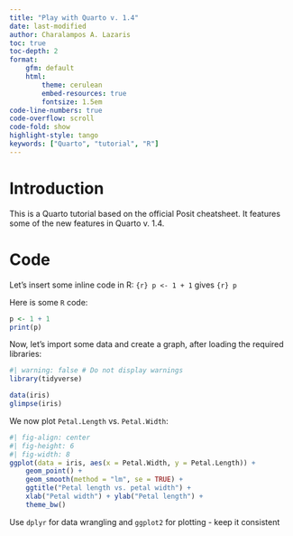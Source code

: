 ```yaml
---
title: "Play with Quarto v. 1.4"
date: last-modified
author: Charalampos A. Lazaris
toc: true
toc-depth: 2
format:
    gfm: default 
    html:
        theme: cerulean
        embed-resources: true
        fontsize: 1.5em
code-line-numbers: true
code-overflow: scroll
code-fold: show
highlight-style: tango
keywords: ["Quarto", "tutorial", "R"]
---
```


# Introduction

This is a Quarto tutorial based on the official Posit cheatsheet. It features some of the new features in Quarto v. 1.4. 

# Code

Let's insert some inline code in R: `{r} p <- 1 + 1` gives `{r} p`

Here is some `R` code:

```r
p <- 1 + 1
print(p)
```

Now, let's import some data and create a graph, after loading the required libraries:

```r
#| warning: false # Do not display warnings
library(tidyverse)
```

```r
data(iris)
glimpse(iris)
```

We now plot `Petal.Length` vs. `Petal.Width`:

```r
#| fig-align: center
#| fig-height: 6
#| fig-width: 8
ggplot(data = iris, aes(x = Petal.Width, y = Petal.Length)) +
    geom_point() +
    geom_smooth(method = "lm", se = TRUE) +
    ggtitle("Petal length vs. petal width") +
    xlab("Petal width") + ylab("Petal length") +
    theme_bw()
```

::: {.callout-tip title="Consistency" collapse="true"}
Use `dplyr` for data wrangling and `ggplot2` for plotting - keep it consistent
:::
